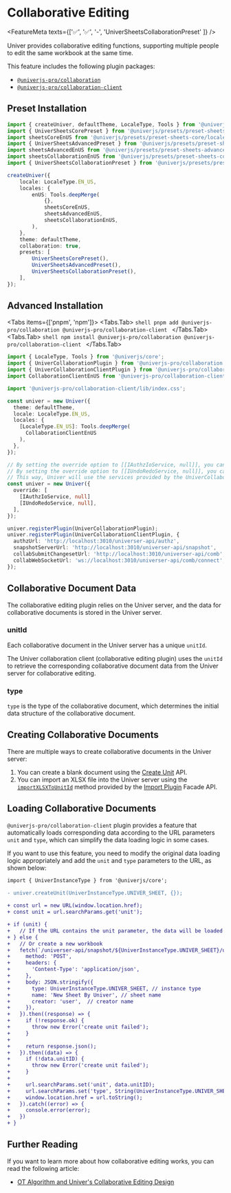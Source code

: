 
# Collaborative Editing

<FeatureMeta texts={['✅', '✅', '-', 'UniverSheetsCollaborationPreset' ]} />

Univer provides collaborative editing functions, supporting multiple people to edit the same workbook at the same time.

This feature includes the following plugin packages:

- [`@univerjs-pro/collaboration`](https://www.npmjs.com/package/@univerjs-pro/collaboration)
- [`@univerjs-pro/collaboration-client` ](https://www.npmjs.com/package/@univerjs-pro/collaboration-client)

## Preset Installation

```ts {6-7,16,20,24}
import { createUniver, defaultTheme, LocaleType, Tools } from '@univerjs/presets';
import { UniverSheetsCorePreset } from '@univerjs/presets/preset-sheets-core';
import sheetsCoreEnUS from '@univerjs/presets/preset-sheets-core/locales/en-US';
import { UniverSheetsAdvancedPreset } from '@univerjs/presets/preset-sheets-advanced';
import sheetsAdvancedEnUS from '@univerjs/presets/preset-sheets-advanced/locales/en-US';
import sheetsCollaborationEnUS from '@univerjs/presets/preset-sheets-collaboration/locales/en-US';
import { UniverSheetsCollaborationPreset } from '@univerjs/presets/preset-sheets-collaboration';

createUniver({
    locale: LocaleType.EN_US,
    locales: {
        enUS: Tools.deepMerge(
            {},
            sheetsCoreEnUS,
            sheetsAdvancedEnUS,
            sheetsCollaborationEnUS,
        ),
    },
    theme: defaultTheme,
    collaboration: true,
    presets: [
        UniverSheetsCorePreset(),
        UniverSheetsAdvancedPreset(),
        UniverSheetsCollaborationPreset(),
    ],
});
```

## Advanced Installation

<Tabs items={['pnpm', 'npm']}>
  <Tabs.Tab>
    ```shell
    pnpm add @univerjs-pro/collaboration @univerjs-pro/collaboration-client
    ```
  </Tabs.Tab>
  <Tabs.Tab>
    ```shell
    npm install @univerjs-pro/collaboration @univerjs-pro/collaboration-client
    ```
  </Tabs.Tab>
</Tabs>

```typescript {2-4,6,13,23-24,28-34}
import { LocaleType, Tools } from '@univerjs/core';
import { UniverCollaborationPlugin } from '@univerjs-pro/collaboration';
import { UniverCollaborationClientPlugin } from '@univerjs-pro/collaboration-client';
import CollaborationClientEnUS from '@univerjs-pro/collaboration-client/locale/en-US';

import '@univerjs-pro/collaboration-client/lib/index.css';

const univer = new Univer({
  theme: defaultTheme,
  locale: LocaleType.EN_US,
  locales: {
    [LocaleType.EN_US]: Tools.deepMerge(
      CollaborationClientEnUS
    ),
  },
});

// By setting the override option to [[IAuthzIoService, null]], you can instruct Univer not to register the built-in IAuthzIoService.
// By setting the override option to [[IUndoRedoService, null]], you can instruct Univer not to register the built-in IUndoRedoService.
// This way, Univer will use the services provided by the UniverCollaborationPlugin as the implementation for the authorization and undo-redo features.
const univer = new Univer({
  override: [
    [IAuthzIoService, null]
    [IUndoRedoService, null],
  ],
});

univer.registerPlugin(UniverCollaborationPlugin);
univer.registerPlugin(UniverCollaborationClientPlugin, {
  authzUrl: 'http://localhost:3010/universer-api/authz',
  snapshotServerUrl: 'http://localhost:3010/universer-api/snapshot',
  collabSubmitChangesetUrl: 'http://localhost:3010/universer-api/comb',
  collabWebSocketUrl: 'ws://localhost:3010/universer-api/comb/connect',
});
```

## Collaborative Document Data

The collaborative editing plugin relies on the Univer server, and the data for collaborative documents is stored in the Univer server.

### unitId

Each collaborative document in the Univer server has a unique `unitId`.

The Univer collaboration client (collaborative editing plugin) uses the `unitId` to retrieve the corresponding collaborative document data from the Univer server for collaborative editing.

### type

`type` is the type of the collaborative document, which determines the initial data structure of the collaborative document.

## Creating Collaborative Documents

There are multiple ways to create collaborative documents in the Univer server:

1. You can create a blank document using the [Create Unit](/guides/sheets/server/api#create-empty-document) API.
2. You can import an XLSX file into the Univer server using the [`importXLSXToUnitId`](/guides/sheets/features/core/sheet-api#import-xlsx-and-get-unitid) method provided by the [Import Plugin](/guides/sheets/features/import-export) Facade API.

## Loading Collaborative Documents

`@univerjs-pro/collaboration-client` plugin provides a feature that automatically loads corresponding data according to the URL parameters `unit` and `type`, which can simplify the data loading logic in some cases.

If you want to use this feature, you need to modify the original data loading logic appropriately and add the `unit` and `type` parameters to the URL, as shown below:

```diff
import { UniverInstanceType } from '@univerjs/core';

- univer.createUnit(UniverInstanceType.UNIVER_SHEET, {});
 
+ const url = new URL(window.location.href);
+ const unit = url.searchParams.get('unit');

+ if (unit) {
+   // If the URL contains the unit parameter, the data will be loaded automatically
+ } else {
+   // Or create a new workbook
+   fetch(`/universer-api/snapshot/${UniverInstanceType.UNIVER_SHEET}/unit/-/create`, {
+     method: 'POST',
+     headers: {
+       'Content-Type': 'application/json',
+     },
+     body: JSON.stringify({
+       type: UniverInstanceType.UNIVER_SHEET, // instance type
+       name: 'New Sheet By Univer', // sheet name
+       creator: 'user',  // creator name
+     }),
+   }).then((response) => {
+     if (!response.ok) {
+       throw new Error('create unit failed');
+     }
+
+     return response.json();
+   }).then((data) => {
+     if (!data.unitID) {
+       throw new Error('create unit failed');
+     }
+
+     url.searchParams.set('unit', data.unitID);
+     url.searchParams.set('type', String(UniverInstanceType.UNIVER_SHEET));
+     window.location.href = url.toString();
+   }).catch((error) => {
+     console.error(error);
+   })
+ }
```

## Further Reading

If you want to learn more about how collaborative editing works, you can read the following article:

- [OT Algorithm and Univer's Collaborative Editing Design](/blog/post/ot)
